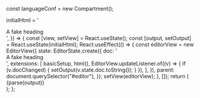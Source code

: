 const languageConf = new Compartment();

  initialHtml = '<div class="A fake heading">A fake heading</div>',
}) => {
  const [view, setView] = React.useState();
  const [output, setOutput] = React.useState(initialHtml);
  React.useEffect(() => {
    const editorView = new EditorView({
      state: EditorState.create({
        doc: '<div class="A fake heading">A fake heading</div>',
        extensions: [
          basicSetup,
          html(),
          EditorView.updateListener.of((v) => {
            if (v.docChanged) {
              setOutput(v.state.doc.toString());
            }
          }),
        ],
      }),
      parent: document.querySelector("#editor"),
    });
    setView(editorView);
  }, []);
  return (
    <div>
      <div id="editor"></div>
      <div id="html-output">{parse(output)}</div>
    </div>
  );
};
